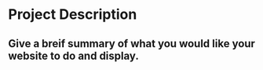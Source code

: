 # Project Description

## Give a breif summary of what you would like your website to do and display.
